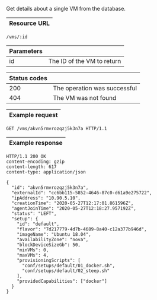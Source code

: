 
Get details about a single <ScrollLink href="#vms">VM</ScrollLink>
from the database.

| Resource URL |
| ------------ |

```http
/vms/:id
```

| Parameters |                                    |
| ---------- | ---------------------------------- |
| id         | The ID of the VM to return |

| Status codes |                              |
| ------------ | ---------------------------- |
| 200          | The operation was successful |
| 404          | The VM was not found  |

| Example request |
| --------------- |

```http
GET /vms/akvn5rmvrozqzj5k3n7a HTTP/1.1
```

| Example response |
| ---------------- |

```http
HTTP/1.1 200 OK
content-encoding: gzip
content-length: 617
content-type: application/json

{
  "id": "akvn5rmvrozqzj5k3n7a",
  "externalId": "cc6bb115-5852-4646-87c0-d61a9e275722",
  "ipAddress": "10.90.5.10",
  "creationTime": "2020-05-27T12:17:01.861596Z",
  "agentJoinTime": "2020-05-27T12:18:27.957192Z",
  "status": "LEFT",
  "setup": {
    "id": "default",
    "flavor": "7d217779-4d7b-4689-8a40-c12a377b946d",
    "imageName": "Ubuntu 18.04",
    "availabilityZone": "nova",
    "blockDeviceSizeGb": 50,
    "minVMs": 0,
    "maxVMs": 4,
    "provisioningScripts": [
      "conf/setups/default/01_docker.sh",
      "conf/setups/default/02_steep.sh"
    ],
    "providedCapabilities": ["docker"]
  }
}
```
